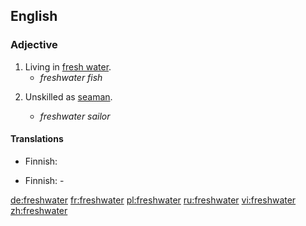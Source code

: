 ==English==

===Adjective===
{{en-adj|-}}

# Living in [[fresh water]].
#*''freshwater fish''
# {{nautical}} Unskilled as [[seaman]].
#*''freshwater sailor''

====Translations====
{{trans-top|living in fresh water}}
*Finnish: {{t|fi|makeanveden}}
{{trans-mid}}
{{trans-bottom}}

{{trans-top|unskilled as seaman}}
*Finnish: {{t|fi|järvi}}-
{{trans-mid}}
{{trans-bottom}}

[[de:freshwater]]
[[fr:freshwater]]
[[pl:freshwater]]
[[ru:freshwater]]
[[vi:freshwater]]
[[zh:freshwater]]